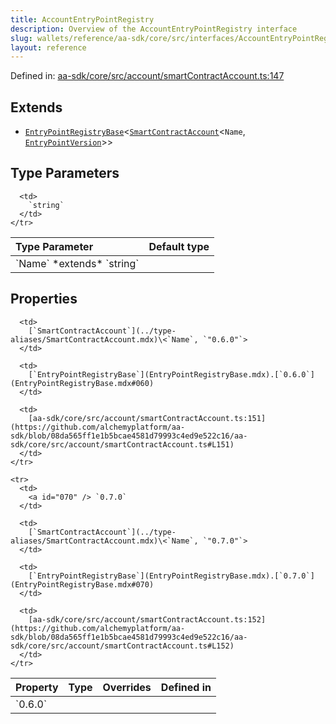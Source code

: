 ```yaml
---
title: AccountEntryPointRegistry
description: Overview of the AccountEntryPointRegistry interface
slug: wallets/reference/aa-sdk/core/src/interfaces/AccountEntryPointRegistry
layout: reference
---
```


Defined in: [aa-sdk/core/src/account/smartContractAccount.ts:147](https://github.com/alchemyplatform/aa-sdk/blob/08da565ff1e1b5bcae4581d79993c4ed9e522c16/aa-sdk/core/src/account/smartContractAccount.ts#L147)

## Extends

- [`EntryPointRegistryBase`](EntryPointRegistryBase.mdx)\<[`SmartContractAccount`](../type-aliases/SmartContractAccount.mdx)\<`Name`, [`EntryPointVersion`](../type-aliases/EntryPointVersion.mdx)>>

## Type Parameters

<table>
  <thead>
    <tr>
      <th align="left">Type Parameter</th>
      <th align="left">Default type</th>
    </tr>
  </thead>

  <tbody>
    <tr>
      <td>
        `Name` *extends* `string`
      </td>

      <td>
        `string`
      </td>
    </tr>

  </tbody>
</table>

## Properties

<table>
  <thead>
    <tr>
      <th align="left">Property</th>
      <th align="left">Type</th>
      <th align="left">Overrides</th>
      <th align="left">Defined in</th>
    </tr>
  </thead>

  <tbody>
    <tr>
      <td>
        <a id="060" /> `0.6.0`
      </td>

      <td>
        [`SmartContractAccount`](../type-aliases/SmartContractAccount.mdx)\<`Name`, `"0.6.0"`>
      </td>

      <td>
        [`EntryPointRegistryBase`](EntryPointRegistryBase.mdx).[`0.6.0`](EntryPointRegistryBase.mdx#060)
      </td>

      <td>
        [aa-sdk/core/src/account/smartContractAccount.ts:151](https://github.com/alchemyplatform/aa-sdk/blob/08da565ff1e1b5bcae4581d79993c4ed9e522c16/aa-sdk/core/src/account/smartContractAccount.ts#L151)
      </td>
    </tr>

    <tr>
      <td>
        <a id="070" /> `0.7.0`
      </td>

      <td>
        [`SmartContractAccount`](../type-aliases/SmartContractAccount.mdx)\<`Name`, `"0.7.0"`>
      </td>

      <td>
        [`EntryPointRegistryBase`](EntryPointRegistryBase.mdx).[`0.7.0`](EntryPointRegistryBase.mdx#070)
      </td>

      <td>
        [aa-sdk/core/src/account/smartContractAccount.ts:152](https://github.com/alchemyplatform/aa-sdk/blob/08da565ff1e1b5bcae4581d79993c4ed9e522c16/aa-sdk/core/src/account/smartContractAccount.ts#L152)
      </td>
    </tr>

  </tbody>
</table>
